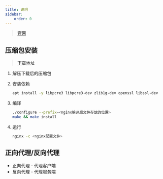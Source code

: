 ```yaml
---
title: 说明
sidebar:
    order: 0
---
```



> [官网](http://nginx.org/en/)

## 压缩包安装

> [下载地址](https://nginx.org/en/download.html)

<Steps>

1.  解压下载后的压缩包
2.  安装依赖

    ```bash
    apt install -y libpcre3 libpcre3-dev zlib1g-dev openssl libssl-dev
    ```

3.  编译

    ```bash
    ./configure --prefix=<nginx编译后文件存放的位置>
    make && make install
    ```

4.  运行

    ```bash
    nginx -c <nginx配置文件>
    ```

</Steps>

## 正向代理/反向代理

- 正向代理 - 代理客户端
- 反向代理 - 代理服务端
